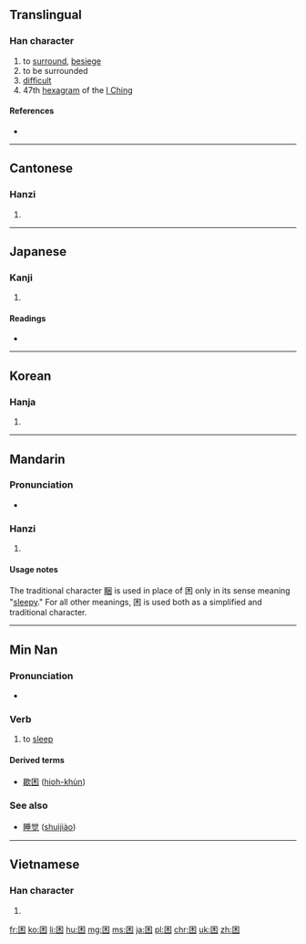 {{also|睏}}
==Translingual==

===Han character===
{{Han char|rn=31|rad=囗|as=04|sn=7|four=6090<sub>4</sub>|canj=田木 (WD), X田木 (XWD)|ids=⿴[[囗]][[木]]}}

# to [[surround]], [[besiege]]
# to be surrounded
# [[difficult]]
# 47th [[hexagram]] of the [[I Ching]]

====References====
* {{Han ref|kx=0217.200|dkj=04717|dj=0445.030|hdz=10714.070|uh=56F0|ud=22256|bh=A778|bd=42872}}

----

==Cantonese==

===Hanzi===
{{yue-hanzi|jyut=|y=kwan3|tra=睏}}

# {{defn|lang=yue|sort=囗04}}

----

==Japanese==

===Kanji===
{{ja-kanji|grade=6|rs=囗04}}

# {{defn|lang=ja|sort=囗04}}

====Readings====
* {{ja-readings|on=[[こん]] (kon)|kun=[[こまる]] (komaru), [[くるしむ]] (kurushimu)}}

----

==Korean==

===Hanja===
{{ko-hanja|hangeul=곤|rv=gon|mr=kon}}

# {{defn|lang=ko|sort=囗04}}

----

==Mandarin==

===Pronunciation===
* {{audio|Zh-kùn.ogg|Audio|lang=cmn}}

===Hanzi===
{{cmn-hanzi|tra=睏|pin=[[kùn]] ([[kun4]])|wg=k'un<sup>4</sup>}}

# {{defn|lang=cmn|sort=囗04}}

====Usage notes====
The traditional character [[睏]] is used in place of 困 only in its sense meaning "[[sleepy]]." For all other meanings, 困 is used both as a simplified and traditional character.

----

==Min Nan==

===Pronunciation===
* {{IPA|[ kʰun˨˩ ]|lang=nan}}

===Verb===
{{nan-verb|s|poj=[[khùn]] (khun<sup>3</sup>)|pojt=khun3|tra=睏|sim=困|rs=囗04}}

# to [[sleep]]

====Derived terms====
* [[歇困]] ([[hioh-khùn]])

===See also===
* {{qualifier|Mandarin}} [[睡觉]] ([[shuìjiào]])

----

==Vietnamese==

===Han character===
{{vi-hantu|[[khốn]], [[khuôn]]|rs=囗04}}

# {{defn|lang=vi}}

[[fr:困]]
[[ko:困]]
[[li:困]]
[[hu:困]]
[[mg:困]]
[[ms:困]]
[[ja:困]]
[[pl:困]]
[[chr:困]]
[[uk:困]]
[[zh:困]]